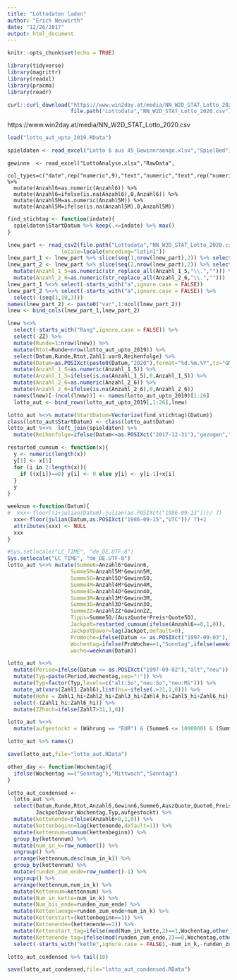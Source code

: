```yaml
---
title: "Lottodaten laden"
author: "Erich Neuwirth"
date: "12/26/2017"
output: html_document
---
```


```r
knitr::opts_chunk$set(echo = TRUE)
```




```r
library(tidyverse)
library(magrittr)
library(readxl)
library(pracma)
library(readr)
```


```r
curl::curl_download("https://www.win2day.at/media/NN_W2D_STAT_Lotto_2020.csv",
                    file.path("Lottodata","NN_W2D_STAT_Lotto_2020.csv"))
```


https://www.win2day.at/media/NN_W2D_STAT_Lotto_2020.csv

```r
load("lotto_aut_upto_2019.RData")
```



```r
spieldaten <- read_excel("Lotto 6 aus 45_Gewinnraenge.xlsx","SpielBed")
```


```{}
gewinne  <- read_excel("LottoAnalyse.xlsx","RawData",
                       col_types=c("date",rep("numeric",9),"text","numeric","text",rep("numeric",13))) %>%
  mutate(Anzahl6=as.numeric(Anzahl6)) %>%
  mutate(Anzahl6=ifelse(is.na(Anzahl6),0,Anzahl6)) %>%
  mutate(Anzahl5M=as.numeric(Anzahl5M)) %>%
  mutate(Anzahl5M=ifelse(is.na(Anzahl5M),0,Anzahl5M))
```

```r
find_stichtag <- function(indate){
  spieldaten$StartDatum %>% keep(.<=indate) %>% max()
}
```

```r
lnew_part <- read_csv2(file.path("Lottodata","NN_W2D_STAT_Lotto_2020.csv"),
                 locale=locale(encoding="latin1"))
lnew_part_1 <- lnew_part %>% slice(seq(1,nrow(lnew_part),2)) %>% select(1:26)
lnew_part_2 <- lnew_part %>% slice(seq(2,nrow(lnew_part),2)) %>% select(11:26)  %>%
  mutate(Anzahl_1_5=as.numeric(str_replace_all(Anzahl_1_5,"\\.",""))) %>%
  mutate(Anzahl_2_6=as.numeric(str_replace_all(Anzahl_2_6,"\\.","")))
lnew_part_1 %<>% select(-starts_with("a",ignore.case = FALSE)) 
lnew_part_2 %<>% select(-starts_with("a",ignore.case = FALSE)) %>%
  select(-(seq(1,10,3)))
names(lnew_part_2) <- paste0("var",1:ncol(lnew_part_2))
lnew <- bind_cols(lnew_part_1,lnew_part_2)
```


```r
lnew %<>% 
  select(-starts_with("Rang",ignore.case = FALSE)) %>% 
  select(-ZZ) %>%
  mutate(Runde=1:nrow(lnew)) %>% 
  mutate(Rtot=Runde+nrow(lotto_aut_upto_2019)) %>%
  select(Datum,Runde,Rtot,Zahl1:var8,Reihenfolge) %>%
  mutate(Datum=as.POSIXct(paste0(Datum,"2020"),format="%d.%m.%Y",tz="GMT"))  %>%
  mutate(Anzahl_1_5=as.numeric(Anzahl_1_5)) %>%
  mutate(Anzahl_1_5=ifelse(is.na(Anzahl_1_5),0,Anzahl_1_5)) %>%
  mutate(Anzahl_2_6=as.numeric(Anzahl_2_6)) %>%
  mutate(Anzahl_2_6=ifelse(is.na(Anzahl_2_6),0,Anzahl_2_6)) 
  names(lnew)[-(ncol(lnew))] <- names(lotto_aut_upto_2019)[1:26]
  lotto_aut <- bind_rows(lotto_aut_upto_2019[,1:26],lnew)
```

```r
lotto_aut %<>% mutate(StartDatum=Vectorize(find_stichtag)(Datum))
class(lotto_aut$StartDatum) <- class(lotto_aut$Datum)
lotto_aut %<>%  left_join(spieldaten) %>%
  mutate(Reihenfolge=ifelse(Datum<=as.POSIXct("2017-12-31"),"gezogen","aufsteigend"))
```


```r
restarted_cumsum <- function(x){
  y <- numeric(length(x))
  y[1] <- x[1]
  for (i in 2:length(x)){
    if ((x[i])==0) y[i] <- 0 else y[i] <- y[i-1]+x[i] 
  }
  y
}
```


```r
weeknum <-function(Datum){
#  xxx<-floor((1+julian(Datum)-julian(as.POSIXct("1986-09-13")))/ 7)
  xxx<-floor(julian(Datum,as.POSIXct("1986-09-15","UTC"))/ 7)+2
  attributes(xxx) <- NULL
  xxx
}
```

```r
#Sys.setlocale("LC_TIME", "de_DE.UTF-8")
Sys.setlocale("LC_TIME", "de_DE.UTF-8")
lotto_aut %<>% mutate(Summe6=Anzahl6*Gewinn6,
                    Summe5M=Anzahl5M*Gewinn5M,
                    Summe5O=Anzahl5O*Gewinn5O,
                    Summe4M=Anzahl4M*Gewinn4M,
                    Summe4O=Anzahl4O*Gewinn4O,
                    Summe3M=Anzahl3M*Gewinn3M,
                    Summe3O=Anzahl3O*Gewinn3O,
                    SummeZZ=AnzahlZZ*GewinnZZ,
                    Tipps=Summe5O/(AuszQuote*Preis*Quote5O),
                    Jackpot=restarted_cumsum(ifelse(Anzahl6==0,1,0)),
                    JackpotDavor=lag(Jackpot,default=0),
                    ProWoche=ifelse(Datum <= as.POSIXct("1997-09-03"),1,2),
                    Wochentag=ifelse(ProWoche==1,"Sonntag",ifelse(weekdays(Datum)=="Sonntag","Sonntag","Mittwoch")),
                    woche=weeknum(Datum))
```

```r
lotto_aut %<>%
  mutate(Period=ifelse(Datum <= as.POSIXct("1997-09-02"),"alt","neu")) %>%
  mutate(Typ=paste(Period,Wochentag,sep=":")) %>%
  mutate(Typ=factor(Typ,levels=c("alt:So","neu:So","neu:Mi"))) %>%
  mutate_at(vars(Zahl1:Zahl6),list(hi=~ifelse(.>31,1,0))) %>%
  mutate(Hohe = Zahl1_hi+Zahl2_hi+Zahl3_hi+Zahl4_hi+Zahl5_hi+Zahl6_hi) %>%
  select(-(Zahl1_hi:Zahl6_hi)) %>%
  mutate(ZZhoch=ifelse(Zahl7>31,1,0))
```

```r
lotto_aut %<>%  
  mutate(aufgestockt = (Währung == "EUR") & (Summe6 <= 1000000) & (Summe6 >= 999999))
```

```r
lotto_aut %>% names()
```


```r
save(lotto_aut,file="lotto_aut.RData")
```

```r
other_day <- function(Wochentag){
  ifelse(Wochentag ==("Sonntag"),"Mittwoch","Sonntag") 
}
```


```r
lotto_aut_condensed <-
  lotto_aut %>%
  select(Datum,Runde,Rtot,Anzahl6,Gewinn6,Summe6,AuszQuote,Quote6,Preis,Tipps,
         JackpotDavor,Wochentag,Typ,aufgestockt) %>%
  mutate(kettenende=ifelse(Anzahl6>0,1,0)) %>%
  mutate(kettenbeginn=lag(kettenende,default=1)) %>%
  mutate(kettennum=cumsum(kettenbeginn)) %>%
  group_by(kettennum) %>%
  mutate(num_in_k=row_number()) %>%
  ungroup() %>% 
  arrange(kettennum,desc(num_in_k)) %>% 
  group_by(kettennum) %>%
  mutate(runden_zum_ende=row_number()-1) %>%
  ungroup() %>% 
  arrange(kettennum,num_in_k) %>%
  mutate(Kettennum=kettennum) %>% 
  mutate(Num_in_kette=num_in_k) %>%
  mutate(Num_bis_ende=runden_zum_ende) %>%
  mutate(Kettenlaenge=runden_zum_ende+num_in_k) %>%
  mutate(Kettenstart=(kettenbeginn==1)) %>%
  mutate(Kettenende=(kettenende==1)) %>% 
  mutate(Kettenstart_tag=ifelse(mod(Num_in_kette,2)==1,Wochentag,other_day(Wochentag)))  %>%
  mutate(Kettenende_tag=ifelse(mod(runden_zum_ende,2)==0,Wochentag,other_day(Wochentag))) %>% 
  select(-starts_with("kette",ignore.case = FALSE),-num_in_k,-runden_zum_ende)
```

```r
lotto_aut_condensed %>% tail(10)
```

```r
save(lotto_aut_condensed,file="lotto_aut_condensed.RData")
```

